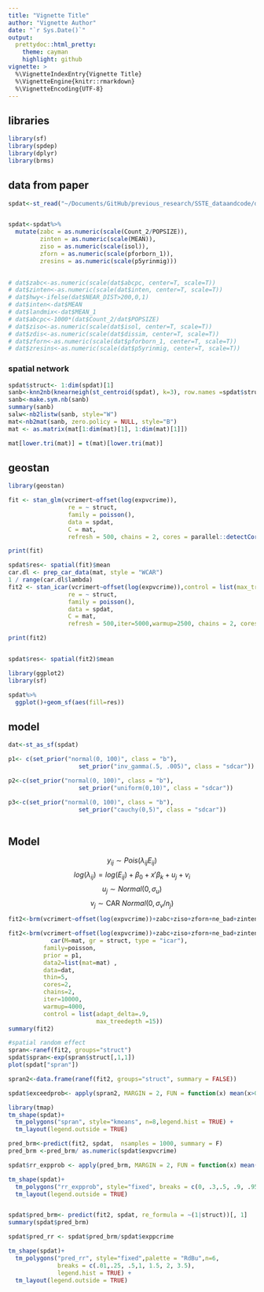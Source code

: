 ```yaml
---
title: "Vignette Title"
author: "Vignette Author"
date: "`r Sys.Date()`"
output:
  prettydoc::html_pretty:
    theme: cayman
    highlight: github
vignette: >
  %\VignetteIndexEntry{Vignette Title}
  %\VignetteEngine{knitr::rmarkdown}
  %\VignetteEncoding{UTF-8}
---
```


## libraries
```r
library(sf)
library(spdep)
library(dplyr)
library(brms)
```

## data from paper
```r
spdat<-st_read("~/Documents/GitHub/previous_research/SSTE_dataandcode/datafinal6911_joinwroad_abc.shp")


spdat<-spdat%>%
  mutate(zabc = as.numeric(scale(Count_2/POPSIZE)),
         zinten = as.numeric(scale(MEAN)), 
         ziso = as.numeric(scale(isol)), 
         zforn = as.numeric(scale(pforborn_1)),
         zresins = as.numeric(scale(p5yrinmig)))
         

# dat$zabc<-as.numeric(scale(dat$abcpc, center=T, scale=T))
# dat$zinten<-as.numeric(scale(dat$inten, center=T, scale=T))
# dat$hwy<-ifelse(dat$NEAR_DIST>200,0,1)
# dat$inten<-dat$MEAN
# dat$landmix<-dat$MEAN_1
# dat$abcpc<-1000*(dat$Count_2/dat$POPSIZE)
# dat$ziso<-as.numeric(scale(dat$isol, center=T, scale=T))
# dat$zdis<-as.numeric(scale(dat$dissim, center=T, scale=T))
# dat$zforn<-as.numeric(scale(dat$pforborn_1, center=T, scale=T))
# dat$zresins<-as.numeric(scale(dat$p5yrinmig, center=T, scale=T))

```


### spatial network
```r
spdat$struct<- 1:dim(spdat)[1]
sanb<-knn2nb(knearneigh(st_centroid(spdat), k=3), row.names =spdat$struct)
sanb<-make.sym.nb(sanb)
summary(sanb)
salw<-nb2listw(sanb, style="W")
mat<-nb2mat(sanb, zero.policy = NULL, style="B")
mat <- as.matrix(mat[1:dim(mat)[1], 1:dim(mat)[1]])

mat[lower.tri(mat)] = t(mat)[lower.tri(mat)]

```

## geostan
```r
library(geostan)

fit <- stan_glm(vcrimert~offset(log(expvcrime)),
                 re = ~ struct,
                 family = poisson(),
                 data = spdat,
                 C = mat,
                 refresh = 500, chains = 2, cores = parallel::detectCores() )

print(fit)

spdat$res<- spatial(fit)$mean
car.dl <- prep_car_data(mat, style = "WCAR")
1 / range(car.dl$lambda)
fit2 <- stan_icar(vcrimert~offset(log(expvcrime)),control = list(max_treedepth=11),
                 re = ~ struct,
                 family = poisson(),
                 data = spdat,
                 C = mat,
                 refresh = 500,iter=5000,warmup=2500, chains = 2, cores = parallel::detectCores() )

print(fit2)


spdat$res<- spatial(fit2)$mean

library(ggplot2)
library(sf)

spdat%>%
  ggplot()+geom_sf(aes(fill=res))
```


## model
```r
dat<-st_as_sf(spdat)

p1<- c(set_prior("normal(0, 100)", class = "b"),
                    set_prior("inv_gamma(.5, .005)", class = "sdcar"))

p2<-c(set_prior("normal(0, 100)", class = "b"),
                    set_prior("uniform(0,10)", class = "sdcar"))

p3<-c(set_prior("normal(0, 100)", class = "b"),
                    set_prior("cauchy(0,5)", class = "sdcar"))
  
```

## Model

$$y_{ij} \sim Pois(\lambda_{ij} E_{ij})$$
$$log(\lambda_{ij} ) = log(E_{ij}) + \beta_{0}+ x'\beta_k +u_j + v_i $$
$$ u_j \sim Normal(0, \sigma_u)$$
$$ v_j \sim \text{CAR } Normal(0, \sigma_v/n_j)$$

```r
fit2<-brm(vcrimert~offset(log(expvcrime))+zabc+ziso+zforn+ne_bad+zinten+zresins+(1|struct)+ car(M=mat, gr = struct, type = "bym"),

fit2<-brm(vcrimert~offset(log(expvcrime))+zabc+ziso+zforn+ne_bad+zinten+zresins+
            car(M=mat, gr = struct, type = "icar"),
          family=poisson,
          prior = p1,
          data2=list(mat=mat) ,
          data=dat,
          thin=5,
          cores=2,
          chains=2,
          iter=10000,
          warmup=4000,
          control = list(adapt_delta=.9,
                         max_treedepth =15))
summary(fit2)
```


```r
#spatial random effect
spran<-ranef(fit2, groups="struct")
spdat$spran<-exp(spran$struct[,1,1])
plot(spdat["spran"])

spran2<-data.frame(ranef(fit2, groups="struct", summary = FALSE))

spdat$exceedprob<- apply(spran2, MARGIN = 2, FUN = function(x) mean(x>0))

library(tmap)
tm_shape(spdat)+
  tm_polygons("spran", style="kmeans", n=8,legend.hist = TRUE) +
  tm_layout(legend.outside = TRUE) 

```

```r

pred_brm<-predict(fit2, spdat,  nsamples = 1000, summary = F)
pred_brm <-pred_brm/ as.numeric(spdat$expvcrime)

spdat$rr_expprob <- apply(pred_brm, MARGIN = 2, FUN = function(x) mean(x>1.5))

tm_shape(spdat)+
  tm_polygons("rr_expprob", style="fixed", breaks = c(0, .3,.5, .9, .95, 1),legend.hist = TRUE) +
  tm_layout(legend.outside = TRUE) 


spdat$pred_brm<- predict(fit2, spdat, re_formula = ~(1|struct))[, 1]
summary(spdat$pred_brm)

spdat$pred_rr <- spdat$pred_brm/spdat$exppcrime

tm_shape(spdat)+
  tm_polygons("pred_rr", style="fixed",palette = "RdBu",n=6,
              breaks = c(.01,.25, .5,1, 1.5, 2, 3.5),
              legend.hist = TRUE) +
  tm_layout(legend.outside = TRUE) 


```


